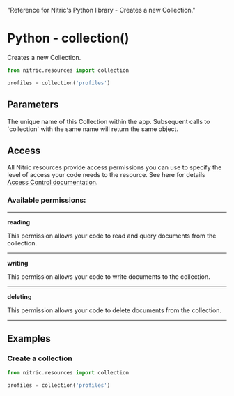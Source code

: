   "Reference for Nitric's Python library - Creates a new Collection."

# Python - collection()

Creates a new Collection.

```python
from nitric.resources import collection

profiles = collection('profiles')
```

## Parameters

<Properties>
  <Property name="name" required type="string">
    The unique name of this Collection within the app. Subsequent calls to
    `collection` with the same name will return the same object.
  </Property>
</Properties>

## Access

All Nitric resources provide access permissions you can use to specify the level of access your code needs to the resource. See here for details [Access Control documentation](/assets/access-control).

### Available permissions:

---

**reading**

This permission allows your code to read and query documents from the collection.

---

**writing**

This permission allows your code to write documents to the collection.

---

**deleting**

This permission allows your code to delete documents from the collection.

---

## Examples

### Create a collection

```python
from nitric.resources import collection

profiles = collection('profiles')
```
